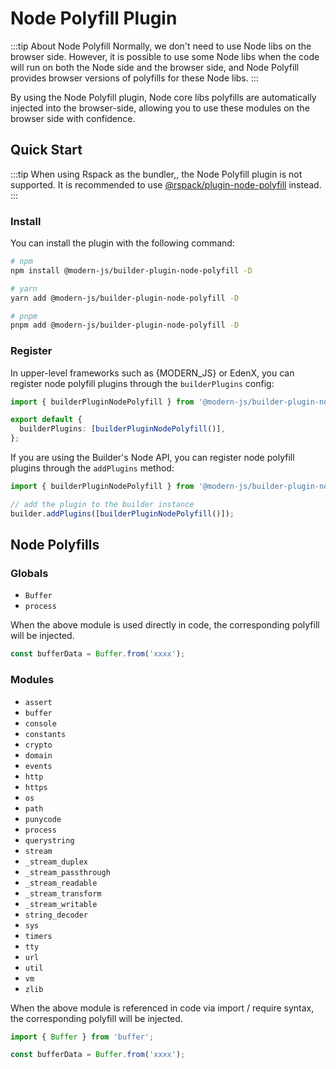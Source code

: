 # Node Polyfill Plugin

:::tip About Node Polyfill
Normally, we don't need to use Node libs on the browser side. However, it is possible to use some Node libs when the code will run on both the Node side and the browser side, and Node Polyfill provides browser versions of polyfills for these Node libs.
:::

By using the Node Polyfill plugin, Node core libs polyfills are automatically injected into the browser-side, allowing you to use these modules on the browser side with confidence.

## Quick Start

:::tip
When using Rspack as the bundler,, the Node Polyfill plugin is not supported. It is recommended to use [@rspack/plugin-node-polyfill](https://www.npmjs.com/package/@rspack/plugin-node-polyfill) instead.
:::

### Install

You can install the plugin with the following command:

```bash
# npm
npm install @modern-js/builder-plugin-node-polyfill -D

# yarn
yarn add @modern-js/builder-plugin-node-polyfill -D

# pnpm
pnpm add @modern-js/builder-plugin-node-polyfill -D
```

### Register

In upper-level frameworks such as {MODERN_JS} or EdenX, you can register node polyfill plugins through the `builderPlugins` config:

```ts
import { builderPluginNodePolyfill } from '@modern-js/builder-plugin-node-polyfill';

export default {
  builderPlugins: [builderPluginNodePolyfill()],
};
```

If you are using the Builder's Node API, you can register node polyfill plugins through the `addPlugins` method:

```js
import { builderPluginNodePolyfill } from '@modern-js/builder-plugin-node-polyfill';

// add the plugin to the builder instance
builder.addPlugins([builderPluginNodePolyfill()]);
```

## Node Polyfills

### Globals

- `Buffer`
- `process`

When the above module is used directly in code, the corresponding polyfill will be injected.

```ts
const bufferData = Buffer.from('xxxx');
```

### Modules

- `assert`
- `buffer`
- `console`
- `constants`
- `crypto`
- `domain`
- `events`
- `http`
- `https`
- `os`
- `path`
- `punycode`
- `process`
- `querystring`
- `stream`
- `_stream_duplex`
- `_stream_passthrough`
- `_stream_readable`
- `_stream_transform`
- `_stream_writable`
- `string_decoder`
- `sys`
- `timers`
- `tty`
- `url`
- `util`
- `vm`
- `zlib`

When the above module is referenced in code via import / require syntax, the corresponding polyfill will be injected.

```ts
import { Buffer } from 'buffer';

const bufferData = Buffer.from('xxxx');
```
